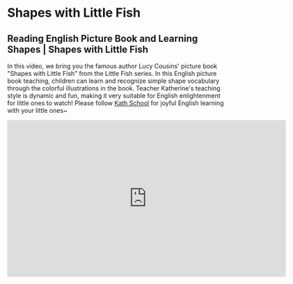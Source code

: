 # Shapes with Little Fish

## Reading English Picture Book and Learning Shapes | Shapes with Little Fish

In this video, we bring you the famous author Lucy Cousins' picture book "Shapes with Little Fish" from the Little Fish series.
In this English picture book teaching, children can learn and recognize simple shape vocabulary through the colorful illustrations in the book.
Teacher Katherine's teaching style is dynamic and fun, making it very suitable for English enlightenment for little ones to watch!
Please follow [Kath School](https://space.bilibili.com/20797715) for joyful English learning with your little ones~

<iframe
  src="https://player.bilibili.com/player.html?bvid=BV1ds4y1o7z6&cid=1&page=1"
  scrolling="no"
  border="0"
  frameborder="no"
  framespacing="0"
  allowfullscreen="true"
  width="640"
  height="360"
></iframe>
